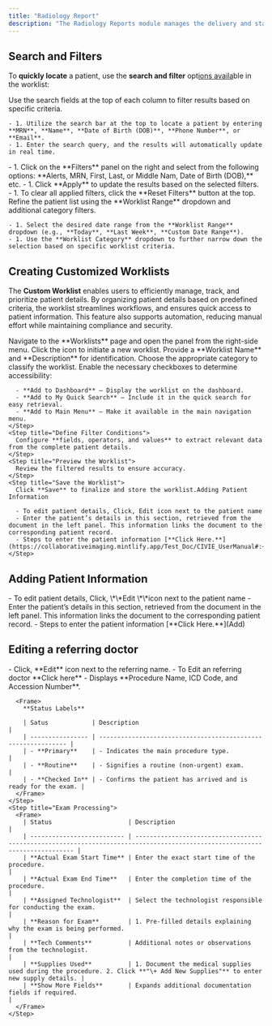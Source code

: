 ```yaml
---
title: "Radiology Report"
description: "The Radiology Reports module manages the delivery and status of radiology reports. Users can track the transmission of reports, filter based on delivery status, and take necessary actions for failed or incomplete reports."
---
```


## <Icon icon="filter-list" iconType="duotone" color="black" size="27" />  **Search and Filters**

To **quickly locate** a patient, use the **search and filter** opt[ions availa](Add)ble in the worklist:

<CardGroup cols="3">
  <Card title="Search Fields" icon="magnifying-glass" iconType="duotone">
    Use the search fields at the top of each column to filter results based on specific criteria.

    - 1. Utilize the search bar at the top to locate a patient by entering **MRN**, **Name**, **Date of Birth (DOB)**, **Phone Number**, or **Email**.
    - 1. Enter the search query, and the results will automatically update in real time.
  </Card>
  <Card title="Filter Panel" icon="Filter">
    - 1. Click on the **Filters** panel on the right and select from the following options: **Alerts, MRN, First, Last, or Middle Nam, Date of Birth (DOB),** etc.
    - 1. Click **Apply** to update the results based on the selected filters.
    - 1. To clear all applied filters, click the **Reset Filters** button at the top.
  </Card>
  <Card title="Worklist Dropdown" icon="list">
    Refine the patient list using the **Worklist Range** dropdown and additional category filters.

    - 1. Select the desired date range from the **Worklist Range** dropdown (e.g., **Today**, **Last Week**, **Custom Date Range**).
    - 1. Use the **Worklist Category** dropdown to further narrow down the selection based on specific worklist criteria.
  </Card>
</CardGroup>

## **Creating Customized Worklists**

The **Custom Worklist** enables users to efficiently manage, track, and prioritize patient details. By organizing patient details based on predefined criteria, the worklist streamlines workflows, and ensures quick access to patient information. This feature also supports automation, reducing manual effort while maintaining compliance and security.

<Accordion title="To add a new worklist, follow these steps:" icon="newspaper" iconType="duotone">
  <Steps>
    <Step title="Access the Worklist Panel">
      Navigate to the **Worklists** page and open the panel from the right-side menu.
    </Step>
    <Step title="Create a New Worklist">
      Click the <Icon icon="plus-large" />  icon to initiate a new worklist.
    </Step>
    <Step title="Enter Worklist Details">
      Provide a **Worklist Name** and **Description** for identification.
    </Step>
    <Step title="Select a Worklist Category ">
      Choose the appropriate category to classify the worklist.
    </Step>
    <Step title="Configure Access Preferences ">
      Enable the necessary checkboxes to determine accessibility:

      - **Add to Dashboard** – Display the worklist on the dashboard.
      - **Add to My Quick Search** – Include it in the quick search for easy retrieval.
      - **Add to Main Menu** – Make it available in the main navigation menu.
    </Step>
    <Step title="Define Filter Conditions">
      Configure **fields, operators, and values** to extract relevant data from the complete patient details.
    </Step>
    <Step title="Preview the Worklist">
      Review the filtered results to ensure accuracy.
    </Step>
    <Step title="Save the Worklist">
      Click **Save** to finalize and store the worklist.Adding Patient Information

      - To edit patient details, Click, Edit icon next to the patient name
      - Enter the patient’s details in this section, retrieved from the document in the left panel. This information links the document to the corresponding patient record.
      - Steps to enter the patient information [**Click Here.**](https://collaborativeimaging.mintlify.app/Test_Doc/CIVIE_UserManual#:~:text=Enter%20Patient%20Information)
    </Step>
  </Steps>
</Accordion>

## **Adding Patient Information**

<Accordion title="To add patient do the following:" icon="address-card" iconType="duotone">
  - To edit patient details, Click, \*\*Edit \*\*icon next to the patient name
  - Enter the patient’s details in this section, retrieved from the document in the left panel. This information links the document to the corresponding patient record.
  - Steps to enter the patient information [**Click Here.**](Add)
</Accordion>

## **Editing a referring doctor**

<Accordion title="To edit an reffeing doctor do the following:" icon="pen-to-square" iconType="duotone">
  <Steps>
    <Step title="To edit referring doctor">
      - Click, **Edit** icon next to the referring name.
    </Step>
    <Step title="Click on the referring doctor">
      - To Edit an referring doctor **Click here**
    </Step>
    <Step title="Exam Details Section">
      - Displays **Procedure Name, ICD Code, and Accession Number**.

      <Frame>
        **Status Labels**

        | Satus            | Description                                                   |
        | ---------------- | ------------------------------------------------------------- |
        | - **Primary**    | - Indicates the main procedure type.                          |
        | - **Routine**    | - Signifies a routine (non-urgent) exam.                      |
        | - **Checked In** | - Confirms the patient has arrived and is ready for the exam. |
      </Frame>
    </Step>
    <Step title="Exam Processing">
      <Frame>
        | Status                     | Description                                                                                                                 |
        | -------------------------- | --------------------------------------------------------------------------------------------------------------------------- |
        | **Actual Exam Start Time** | Enter the exact start time of the procedure.                                                                                |
        | **Actual Exam End Time**   | Enter the completion time of the procedure.                                                                                 |
        | **Assigned Technologist**  | Select the technologist responsible for conducting the exam.                                                                |
        | **Reason for Exam**        | 1. Pre-filled details explaining why the exam is being performed.                                                           |
        | **Tech Comments**          | Additional notes or observations from the technologist.                                                                     |
        | **Supplies Used**          | 1. Document the medical supplies used during the procedure. 2. Click **"\+ Add New Supplies"** to enter new supply details. |
        | **Show More Fields**       | Expands additional documentation fields if required.                                                                        |
      </Frame>
    </Step>
  </Steps>
</Accordion>